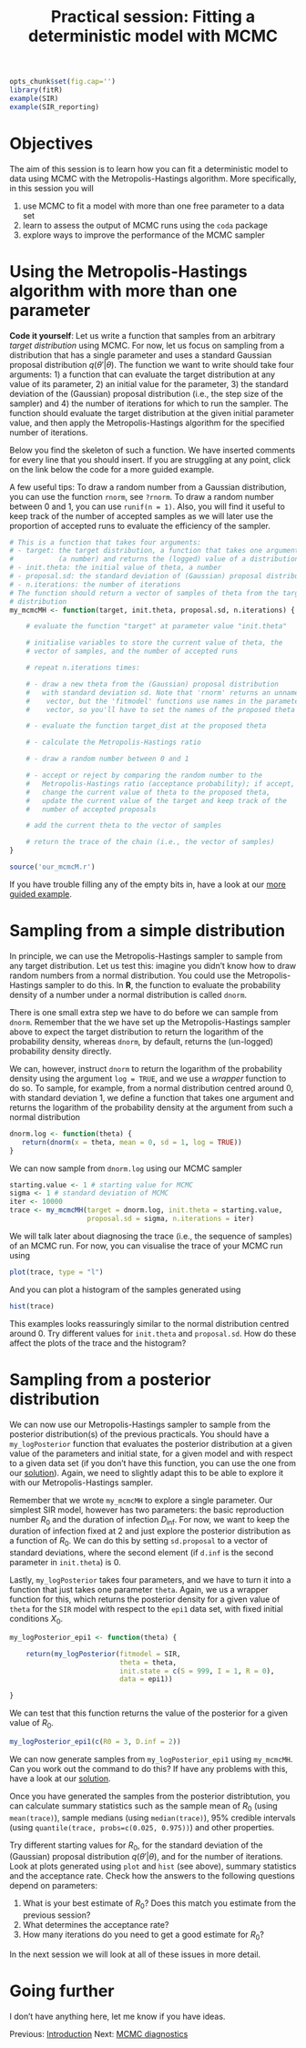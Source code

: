 % Practical session: Fitting a deterministic model with MCMC

```r
opts_chunk$set(fig.cap='')
library(fitR)
example(SIR)
example(SIR_reporting)
```

# Objectives

The aim of this session is to learn how you can fit a deterministic model to data using MCMC with the Metropolis-Hastings algorithm. More specifically, in this session you will

1. use MCMC to fit a model with more than one free parameter to a data set
2. learn to assess the output of MCMC runs using the `coda` package
3. explore ways to improve the performance of the MCMC sampler

# Using the Metropolis-Hastings algorithm with more than one parameter

**Code it yourself**: Let us write a function that samples from an arbitrary *target distribution* using MCMC. For now, let us focus on sampling from a distribution that has a single parameter and uses a standard Gaussian proposal distribution $q(\theta'|\theta)$. The function we want to write should take four arguments: 1) a function that can evaluate the target distribution at any value of its parameter, 2) an initial value for the parameter, 3) the standard deviation of the (Gaussian) proposal distribution (i.e., the step size of the sampler) and 4) the number of iterations for which to run the sampler. The function should evaluate the target distribution at the given initial parameter value, and then apply the Metropolis-Hastings algorithm for the specified number of iterations.

Below you find the skeleton of such a function. We have inserted comments for every line that you should insert. If you are struggling at any point, click on the link below the code for a more guided example.

A few useful tips: To draw a random number from a Gaussian distribution, you can use the function `rnorm`, see `?rnorm`. To draw a random number between 0 and 1, you can use `runif(n = 1)`. Also, you will find it useful to keep track of the number of accepted samples as we will later use the proportion of accepted runs to evaluate the efficiency of the sampler. <!-- Lastly, we can set up our function to pass any arguments to the target distribution (for example, the initial state of the posterior) by using the `...` argument. If we add `...` to the function arguments or the MCMC sampler (see below) we can pass `...` to the target function, in which case all arguments not recognised by the MCMC sampler will be passed on to the target distribution function. For more information on `...`, you can look at the help file for it using `?dotsMethods`, and for more hints on using it, click the link below the code, which will take you to a more guided example. -->

```r
# This is a function that takes four arguments:
# - target: the target distribution, a function that takes one argument
#           (a number) and returns the (logged) value of a distribution
# - init.theta: the initial value of theta, a number
# - proposal.sd: the standard deviation of (Gaussian) proposal distribution
# - n.iterations: the number of iterations
# The function should return a vector of samples of theta from the target
# distribution
my_mcmcMH <- function(target, init.theta, proposal.sd, n.iterations) {

    # evaluate the function "target" at parameter value "init.theta"

    # initialise variables to store the current value of theta, the
    # vector of samples, and the number of accepted runs

    # repeat n.iterations times:

    # - draw a new theta from the (Gaussian) proposal distribution
    #   with standard deviation sd. Note that 'rnorm' returns an unnamed
    #    vector, but the 'fitmodel' functions use names in the parameter
    #    vector, so you'll have to set the names of the proposed theta

    # - evaluate the function target_dist at the proposed theta

    # - calculate the Metropolis-Hastings ratio

    # - draw a random number between 0 and 1

    # - accept or reject by comparing the random number to the
    #   Metropolis-Hastings ratio (acceptance probability); if accept,
    #   change the current value of theta to the proposed theta,
    #   update the current value of the target and keep track of the
    #   number of accepted proposals

    # add the current theta to the vector of samples

    # return the trace of the chain (i.e., the vector of samples)
}
```

```r
source('our_mcmcM.r')
```

If you have trouble filling any of the empty bits in, have a look at our [more guided example](mcmc_example.md).

# Sampling from a simple distribution

In principle, we can use the Metropolis-Hastings sampler to sample from any target distribution. Let us test this: imagine you didn't know how to draw random numbers from a normal distribution. You could use the Metropolis-Hastings sampler to do this. In **R**, the function to evaluate the probability density of a number under a normal distribution is called `dnorm`.

There is one small extra step we have to do before we can sample from `dnorm`. Remember that the we have set up the Metropolis-Hastings sampler above to expect the target distribution to return the logarithm of the probability density, whereas `dnorm`, by default, returns the (un-logged) probability density directly.

We can, however, instruct `dnorm` to return the logarithm of the probability density using the argument `log = TRUE`, and we use a *wrapper* function to do so. To sample, for example, from a normal distribution centred around 0, with standard deviation 1, we define a function that takes one argument and returns the logarithm of the probability density at the argument from such a normal distribution

```r
dnorm.log <- function(theta) {
   return(dnorm(x = theta, mean = 0, sd = 1, log = TRUE))
}
```

We can now sample from `dnorm.log` using our MCMC sampler

```r
starting.value <- 1 # starting value for MCMC
sigma <- 1 # standard deviation of MCMC
iter <- 10000
trace <- my_mcmcMH(target = dnorm.log, init.theta = starting.value,
                   proposal.sd = sigma, n.iterations = iter)
```

We will talk later about diagnosing the trace (i.e., the sequence of samples) of an MCMC run. For now, you can visualise the trace of your MCMC run using

```r
plot(trace, type = "l")
```

And you can plot a histogram of the samples generated using

```r
hist(trace)
```

This examples looks reassuringly similar to the normal distribution centred around 0. Try different values for `init.theta` and `proposal.sd`. How do these affect the plots of the trace and the histogram?

# Sampling from a posterior distribution

We can now use our Metropolis-Hastings sampler to sample from the posterior distribution(s) of the previous practicals. You should have a `my_logPosterior` function that evaluates the posterior distribution at a given value of the parameters and initial state, for a given model and with respect to a given data set (if you don't have this function, you can use the one from our [solution](posterior_example_solution.md)). Again, we need to slightly adapt this to be able to explore it with our Metropolis-Hastings sampler.

Remember that we wrote `my_mcmcMH` to explore a single parameter. Our simplest SIR model, however has two parameters: the basic reproduction number $R_0$ and the duration of infection $D_\mathrm{inf}$. For now, we want to keep the duration of infection fixed at 2 and just explore the posterior distribution as a function of $R_0$. We can do this by setting `sd.proposal` to a vector of standard deviations, where the second element (if `d.inf` is the second parameter in `init.theta`) is 0.

Lastly, `my_logPosterior` takes four parameters, and we have to turn it into a function that just takes one parameter `theta`. Again, we us a wrapper function for this, which returns the posterior density for a given value of `theta` for the `SIR` model with respect to the `epi1` data set, with fixed initial conditions $X_0$.

```r
my_logPosterior_epi1 <- function(theta) {

    return(my_logPosterior(fitmodel = SIR,
                           theta = theta,
                           init.state = c(S = 999, I = 1, R = 0),
                           data = epi1))

}
```

We can test that this function returns the value of the posterior for a given value of $R_0$.

```r
my_logPosterior_epi1(c(R0 = 3, D.inf = 2))
```

We can now generate samples from `my_logPosterior_epi1` using `my_mcmcMH`. Can you work out the command to do this? If have any problems with this, have a look at our [solution](generate_samples.md).

Once you have generated the samples from the posterior distribtution, you can calculate summary statistics such as the sample mean of $R_0$ (using `mean(trace)`), sample medians (using `median(trace)`), 95% credible intervals (using `quantile(trace, probs=c(0.025, 0.975))`) and other properties.

Try different starting values for $R_0$, for the standard deviation of the (Gaussian) proposal distribution $q(\theta'|\theta)$, and for the number of iterations. Look at plots generated using `plot` and `hist` (see above), summary statistics and the acceptance rate. Check how the answers to the following questions depend on parameters:

1. What is your best estimate of $R_0$? Does this match you estimate from the previous session?
2. What determines the acceptance rate?
3. How many iterations do you need to get a good estimate for $R_0$?

In the next session we will look at all of these issues in more detail.

# Going further

I don't have anything here, let me know if you have ideas.

<div>
Previous: [Introduction](introduction.md) Next: [MCMC diagnostics](mcmc_diagnostics.md)
</div>
